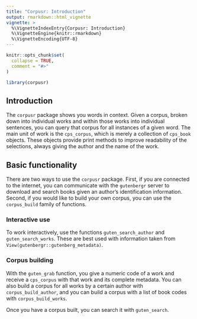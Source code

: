 ```yaml
---
title: "Corpusr: Introduction"
output: rmarkdown::html_vignette
vignette: >
  %\VignetteIndexEntry{Corpusr: Introduction}
  %\VignetteEngine{knitr::rmarkdown}
  %\VignetteEncoding{UTF-8}
---
```


```r
knitr::opts_chunk$set(
  collapse = TRUE,
  comment = "#>"
)
```

```r
library(corpusr)
```

## Introduction
The `corpusr` package shows you words in context. Given a corpus, broken down into individual works and within those works into individual sentences, you can query that corpus for all instances of a given word. The main unit of work is the `cps_corpus`, which is merely a collection of `cps_book` objects. These objects provide print methods to improve readability of the selections, always giving the author and the name of the work. 

## Basic functionality
There are two ways to use the `corpusr` package. First, if you are connected to the internet, you can communicate with the `gutenbergr` server to download and search books given an author's identification information. Second, if you would like to build your own corpus, you can use the `corpus_build` family of functions. 

### Interactive use
To work interactively, use the functions `guten_search_author` and `guten_search_works`. These are best used with information taken from `View(gutenbergr::gutenberg_metadata)`. 

### Corpus building
With the `guten_grab` function, you give a numeric code of a work and receive a `cps_corpus` with that work and its complete metadata. You can also build a corpus for all works by a certain author with `corpus_build_author`, and you can build a corpus with a list of book codes with `corpus_build_works`.

Once you have a corpus built, you can search it with `guten_search`. 
